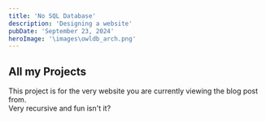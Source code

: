 ```yaml
---
title: 'No SQL Database'
description: 'Designing a website'
pubDate: 'September 23, 2024'
heroImage: '\images\owldb_arch.png'
---
```


## All my Projects

This project is for the very website you are currently viewing the blog post from.\
Very recursive and fun isn't it? 

